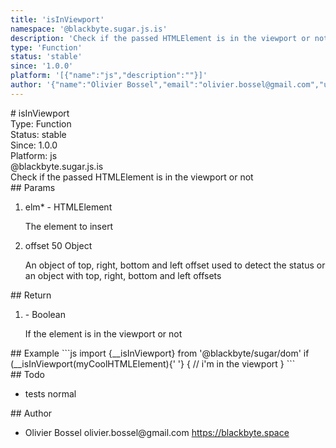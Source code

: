 ```yaml
---
title: 'isInViewport'
namespace: '@blackbyte.sugar.js.is'
description: 'Check if the passed HTMLElement is in the viewport or not'
type: 'Function'
status: 'stable'
since: '1.0.0'
platform: '[{"name":"js","description":""}]'
author: '{"name":"Olivier Bossel","email":"olivier.bossel@gmail.com","url":"https://blackbyte.space"}'
---
```


<div class="docmap-mdx">
  # isInViewport
  <div class="_metas">
    <div class="_type">
      <span class="_type-label">Type:</span>
      <span class="_type-value">Function</span>
    </div>
    <div class="_status">
      <span class="_status-label">Status:</span>
      <span class="_status-value -stable">stable</span>
    </div>
    <div class="_since">
      <span class="_since-label">Since:</span>
      <span class="_since-value">1.0.0</span>
    </div>
    <div class="_platform">
      <span class="_platform-label">Platform:</span>
      <span class="_platform-value -js">js</span>
    </div>
  </div>
  <div class="_namespace">@blackbyte.sugar.js.is</div>
  <div class="_description typo-lead typo-format">
    Check if the passed HTMLElement is in the viewport or not
  </div>
  <div class="_params">
    ## Params
    <ol class="_list">
      <li class="_item">
        <span class="_name">
          elm<span class="_required">*</span>
        </span>
        <span class="_default">-</span> <span class="_type">HTMLElement</span>
        <p class="_description">The element to insert</p>
      </li>
      <li class="_item">
        <span class="_name">offset</span>
        <span class="_default">50</span> <span class="_type">Object</span>
        <p class="_description">
          An object of top&comma; right&comma; bottom and left offset used to
          detect the status or an object with top&comma; right&comma; bottom and
          left offsets
        </p>
      </li>
    </ol>
  </div>
  <div class="_return">
    ## Return
    <ol class="_list">
      <li class="_item">
        <span class="_default">-</span>
        <span class="_type">Boolean</span>
        <p class="_description">If the element is in the viewport or not</p>
      </li>
    </ol>
  </div>
  <div class="_examples">
    ## Example ```js import {__isInViewport} from '@blackbyte/sugar/dom' if
    (__isInViewport(myCoolHTMLElement){' '}
    {
      // i'm in the viewport
    }
    ```
  </div>
  <div class="_todo">
    ## Todo
    <ul class="_list">
      <li class="_item">
        <span class="_description">tests</span>
        <span class="_priority -normal">normal</span>
      </li>
    </ul>
  </div>
  <div class="_author">
    ## Author
    <ul class="_list">
      <li class="_item">
        <span class="_name">Olivier Bossel</span>
        <span class="_email">olivier.bossel@gmail.com</span>
        <a href="https://blackbyte.space" target="_blank" class="_url">
          https://blackbyte.space
        </a>
      </li>
    </ul>
  </div>
</div>
